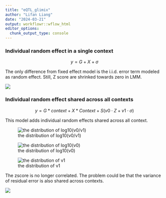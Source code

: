 ```yaml
---
title: "eQTL_glimix"
author: "Lifan Liang"
date: "2024-03-21"
output: workflowr::wflow_html
editor_options:
  chunk_output_type: console
---
```




### Individual random effect in a single context

$$
y = G + X + \sigma
$$

The only difference from fixed effect model is the i.i.d. error term modeled as random effect. Still, Z score are shrinked towards zero in LMM.

![](assets/lmm_vs_lm_zscore.png)

### Individual random effect shared across all contexts

$$
y = G * context + X * Context + S(v0 \cdot Z + v1 \cdot \sigma)
$$

This model adds individual random effects shared across all context.

![the distribution of log10(v0/v1)](assets/lmm_ratio_dist.png)

![the distribution of log10(v0)](assets/lmm_v0_dist.png)

![the distribution of v1](assets/lmm_v1_dist.png)

The zscore is no longer correlated. The problem could be that the variance of residual error is also shared across contexts.

![](assets/share_randeff_vs_single_lm_zscore.png)
